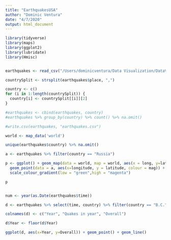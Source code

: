 ```yaml
---
title: "EarthquakesUSA"
author: "Dominic Ventura"
date: "4/7/2020"
output: html_document
---
```


```r
library(tidyverse)
library(maps)
library(ggplot2)
library(lubridate)
library(Hmisc)


earthquakes <- read_csv("/Users/dominicventura/Data Visualization/DataVizMapping/DataViz2020_Earthquakes/Earthquakes/query.csv") 

countrySplit <- strsplit(earthquakes$place, ",")

country <- c()
for (i in 1:length(countrySplit)) {
  country[i] <- countrySplit[[i]][2] 
}

#earthquakes <- cbind(earthquakes, country)
#earthquakes %>% group_by(country) %>% count() %>% na.omit()

#write.csv(earthquakes, "earthquakes.csv")

world <- map_data('world')

unique(earthquakes$country) %>% na.omit()

a <- earthquakes %>% filter(country == "Russia")

p <- ggplot() + geom_map(data = world, map = world, aes(x = long, y=lat, group=group, map_id=region), fill="white", colour="#7f7f7f", size=0.5) + 
  geom_point(data = a, aes(x=longitude, y = latitude, colour = mag)) + 
  scale_colour_gradient(low = "green",high = "magenta") 

p


num <- year(as.Date(earthquakes$time))

d <- earthquakes %>% select(time, country) %>% filter(country == "B.C.") %>% group_by(year(as.Date(time))) %>% count() %>% ungroup() %>% mutate(new = cumsum(n))

colnames(d) <- c("Year", "Quakes in year", "Overall")

d$Year <- floor(d$Year)

ggplot(d, aes(x=Year, y=Overall)) + geom_point() + geom_line()


```

